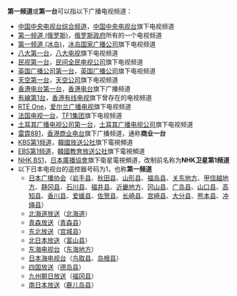 '''第一频道'''或'''第一台'''可以指以下广播电视频道：

* [[中国中央电视台综合频道|中国中央电视台综合频道]]，[[中国中央电视台|中国中央电视台]]旗下电视频道
* [[第一频道_(俄罗斯)|第一频道 (俄罗斯)]]，[[俄罗斯政府|俄罗斯政府]]所有的一个电视频道
* [[第一频道_(冰岛)|第一频道 (冰岛)]]，[[冰岛国家广播公司|冰岛国家广播公司]]旗下电视频道
* [[八大第一台|八大第一台]]，[[八大电视|八大电视]]旗下电视频道
* [[民视第一台|民视第一台]]，[[民间全民电视公司|民间全民电视公司]]旗下电视频道
* [[英国广播公司第一台|英国广播公司第一台]]，[[英国广播公司|英国广播公司]]旗下电视频道
* [[天空第一台|天空第一台]]，[[天空公司|天空公司]]旗下电视频道
* [[香港电台第一台|香港电台第一台]]，[[香港电台|香港电台]]旗下广播频道
* [[有線第1台|有線第1台]]，[[香港有线电视|香港有线电视]]旗下曾存在的电视频道
* [[RTÉ_One|RTÉ One]]，[[爱尔兰广播电视|爱尔兰广播电视]]旗下电视频道
* [[法国电视一台|法国电视一台]]，[[TF1集团|TF1集团]]旗下电视频道
* [[土耳其广播电视公司第一台|土耳其广播电视公司第一台]]，[[土耳其广播电视公司|土耳其广播电视公司]]旗下电视频道
* [[雷霆881|雷霆881]]，[[香港商业电台|香港商业电台]]旗下广播频道，通称'''商业一台'''
* [[KBS第1频道|KBS第1频道]]，[[韓國放送公社|韓國放送公社]]旗下電視頻道
* [[EBS第1频道|EBS第1频道]]，[[韓國教育放送公社|韓國教育放送公社]]旗下電視頻道
* [[NHK_BS1|NHK BS1]]，[[日本廣播協會|日本廣播協會]]旗下衛星電視頻道，改制前名称为'''NHK卫星第1频道'''
* 以下日本电视台的遥控器号码为1，也称'''第一频道'''
** [[日本广播协会|日本广播协会]]（[[岩手县|岩手县]]、[[秋田县|秋田县]]、[[山形县|山形县]]、[[福岛县|福岛县]]、[[关东地方|关东地方]]、[[甲信越地方|甲信越地方]]、[[静冈县|静冈县]]、[[石川县|石川县]]、[[福井县|福井县]]、[[近畿地方|近畿地方]]、[[冈山县|冈山县]]、[[广岛县|广岛县]]、[[山口县|山口县]]、[[高知县|高知县]]、[[香川县|香川县]]、[[爱媛县|爱媛县]]、[[佐贺县|佐贺县]]、[[长崎县|长崎县]]、[[宫崎县|宫崎县]]、[[大分县|大分县]]、[[熊本县|熊本县]]、[[冲绳县|冲绳县]]）
** [[北海道放送|北海道放送]]（[[北海道|北海道]]）
** [[青森放送|青森放送]]（[[青森县|青森县]]）
** [[东北放送|东北放送]]（[[宫城县|宫城县]]）
** [[北日本放送|北日本放送]]（[[富山县|富山县]]）
** [[东海电视台|东海电视台]]（[[东海地方|东海地方]]）
** [[日本海电视台|日本海电视台]]（[[鸟取县|鸟取县]]、[[岛根县|岛根县]]）
** [[四国放送|四国放送]]（[[德岛县|德岛县]]）
** [[九州朝日放送|九州朝日放送]]（[[福冈县|福冈县]]）
** [[南日本放送|南日本放送]]（[[鹿儿岛县|鹿儿岛县]]）

{{disambiguation|cat=四字消歧义}}